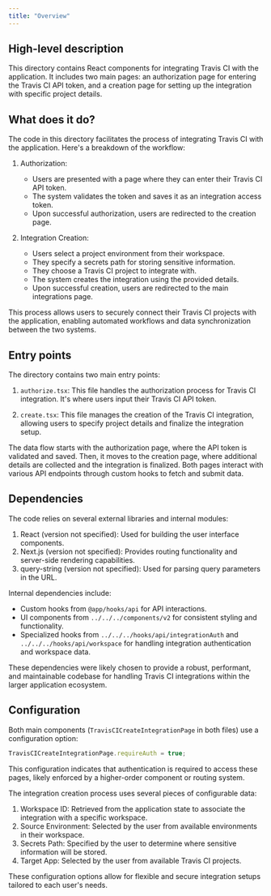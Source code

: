 ```yaml
---
title: "Overview"
---
```


## High-level description
This directory contains React components for integrating Travis CI with the application. It includes two main pages: an authorization page for entering the Travis CI API token, and a creation page for setting up the integration with specific project details.

## What does it do?
The code in this directory facilitates the process of integrating Travis CI with the application. Here's a breakdown of the workflow:

1. Authorization:
   - Users are presented with a page where they can enter their Travis CI API token.
   - The system validates the token and saves it as an integration access token.
   - Upon successful authorization, users are redirected to the creation page.

2. Integration Creation:
   - Users select a project environment from their workspace.
   - They specify a secrets path for storing sensitive information.
   - They choose a Travis CI project to integrate with.
   - The system creates the integration using the provided details.
   - Upon successful creation, users are redirected to the main integrations page.

This process allows users to securely connect their Travis CI projects with the application, enabling automated workflows and data synchronization between the two systems.

## Entry points
The directory contains two main entry points:

1. `authorize.tsx`: This file handles the authorization process for Travis CI integration. It's where users input their Travis CI API token.

2. `create.tsx`: This file manages the creation of the Travis CI integration, allowing users to specify project details and finalize the integration setup.

The data flow starts with the authorization page, where the API token is validated and saved. Then, it moves to the creation page, where additional details are collected and the integration is finalized. Both pages interact with various API endpoints through custom hooks to fetch and submit data.

## Dependencies
The code relies on several external libraries and internal modules:

1. React (version not specified): Used for building the user interface components.
2. Next.js (version not specified): Provides routing functionality and server-side rendering capabilities.
3. query-string (version not specified): Used for parsing query parameters in the URL.

Internal dependencies include:
- Custom hooks from `@app/hooks/api` for API interactions.
- UI components from `../../../components/v2` for consistent styling and functionality.
- Specialized hooks from `../../../hooks/api/integrationAuth` and `../../../hooks/api/workspace` for handling integration authentication and workspace data.

These dependencies were likely chosen to provide a robust, performant, and maintainable codebase for handling Travis CI integrations within the larger application ecosystem.

## Configuration
Both main components (`TravisCICreateIntegrationPage` in both files) use a configuration option:

```javascript
TravisCICreateIntegrationPage.requireAuth = true;
```

This configuration indicates that authentication is required to access these pages, likely enforced by a higher-order component or routing system.

The integration creation process uses several pieces of configurable data:

1. Workspace ID: Retrieved from the application state to associate the integration with a specific workspace.
2. Source Environment: Selected by the user from available environments in their workspace.
3. Secrets Path: Specified by the user to determine where sensitive information will be stored.
4. Target App: Selected by the user from available Travis CI projects.

These configuration options allow for flexible and secure integration setups tailored to each user's needs.